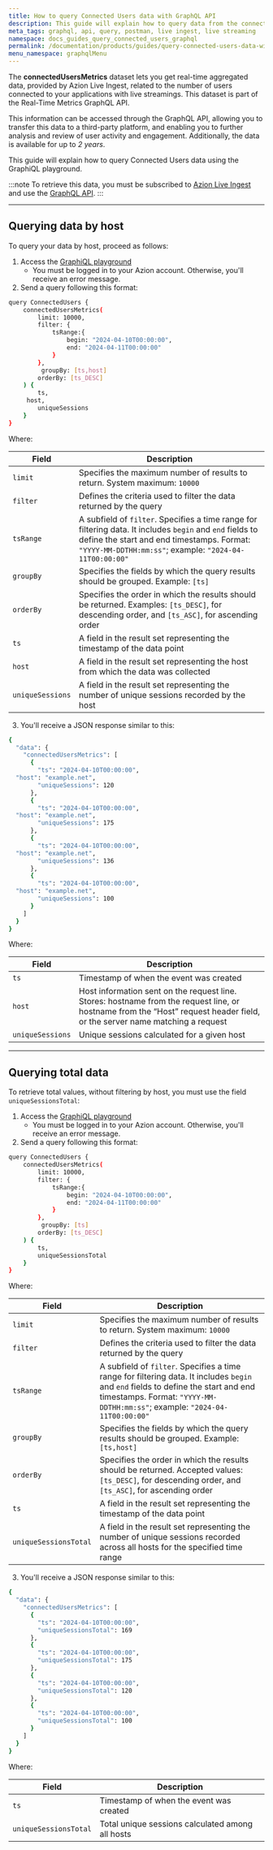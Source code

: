 ```yaml
---
title: How to query Connected Users data with GraphQL API
description: This guide will explain how to query data from the connectedUsersMetrics dataset using the GraphiQL playground.
meta_tags: graphql, api, query, postman, live ingest, live streaming
namespace: docs_guides_query_connected_users_graphql
permalink: /documentation/products/guides/query-connected-users-data-with-graphql/
menu_namespace: graphqlMenu
---
```


The **connectedUsersMetrics** dataset lets you get real-time aggregated data, provided by Azion Live Ingest, related to the number of users connected to your applications with live streamings. This dataset is part of the Real-Time Metrics GraphQL API.

This information can be accessed through the GraphQL API, allowing you to transfer this data to a third-party platform, and enabling you to further analysis and review of user activity and engagement. Additionally, the data is available for up to *2 years*.

This guide will explain how to query Connected Users data using the GraphiQL playground.

:::note
To retrieve this data, you must be subscribed to [Azion Live Ingest](https://www.azion.com/en/solutions/live-streaming-delivery/) and use the [GraphQL API](/en/documentation/devtools/graphql-api/overview/).
:::

---

## Querying data by host

To query your data by host, proceed as follows:

1. Access the [GraphiQL playground](https://manager.azion.com/metrics/graphql)
    - You must be logged in to your Azion account. Otherwise, you'll receive an error message.
2. Send a query following this format:

```bash
query ConnectedUsers {
    connectedUsersMetrics(
        limit: 10000,
        filter: {
            tsRange:{
                begin: "2024-04-10T00:00:00",
                end: "2024-04-11T00:00:00"
            }
        },
      	 groupBy: [ts,host]
        orderBy: [ts_DESC]
    ) {
        ts,
	 host,
        uniqueSessions
    }
}
```

Where:

| Field | Description |
|----------|----------|
| `limit` | Specifies the maximum number of results to return. System maximum: `10000` |
| `filter` | Defines the criteria used to filter the data returned by the query |
| `tsRange` | A subfield of `filter`. Specifies a time range for filtering data. It includes `begin` and `end` fields to define the start and end timestamps. Format: `"YYYY-MM-DDTHH:mm:ss"`; example: `"2024-04-11T00:00:00"` |
| `groupBy` | Specifies the fields by which the query results should be grouped. Example: `[ts]` |
| `orderBy` | Specifies the order in which the results should be returned. Examples: `[ts_DESC]`, for descending order, and `[ts_ASC]`, for ascending order |
| `ts` | A field in the result set representing the timestamp of the data point |
| `host` | A field in the result set representing the host from which the data was collected |
| `uniqueSessions` | A field in the result set representing the number of unique sessions recorded by the host |

3. You'll receive a JSON response similar to this: 

```bash
{
  "data": {
    "connectedUsersMetrics": [
      {
        "ts": "2024-04-10T00:00:00",
  "host": "example.net",
        "uniqueSessions": 120
      },
      {
        "ts": "2024-04-10T00:00:00",
  "host": "example.net",
        "uniqueSessions": 175
      },
      {
        "ts": "2024-04-10T00:00:00",
  "host": "example.net",
        "uniqueSessions": 136
      },
      {
        "ts": "2024-04-10T00:00:00",
  "host": "example.net",
        "uniqueSessions": 100
      }
    ]
  }
}
```

Where: 

| Field | Description |
|----------|----------|
| `ts` | Timestamp of when the event was created |
| `host` | Host information sent on the request line. Stores: hostname from the request line, or hostname from the “Host” request header field, or the server name matching a request |
| `uniqueSessions` | Unique sessions calculated for a given host |

---

## Querying total data

To retrieve total values, without filtering by host, you must use the field `uniqueSessionsTotal`:

1. Access the [GraphiQL playground](https://manager.azion.com/metrics/graphql)
    - You must be logged in to your Azion account. Otherwise, you'll receive an error message.
2. Send a query following this format:

```bash
query ConnectedUsers {
    connectedUsersMetrics(
        limit: 10000,
        filter: {
            tsRange:{
                begin: "2024-04-10T00:00:00",
                end: "2024-04-11T00:00:00"
            }
        },
      	 groupBy: [ts]
        orderBy: [ts_DESC]
    ) {
        ts,
        uniqueSessionsTotal
    }
}
```

Where:

| Field | Description |
|----------|----------|
| `limit` | Specifies the maximum number of results to return. System maximum: `10000` |
| `filter` | Defines the criteria used to filter the data returned by the query |
| `tsRange` | A subfield of `filter`. Specifies a time range for filtering data. It includes `begin` and `end` fields to define the start and end timestamps. Format: `"YYYY-MM-DDTHH:mm:ss"`; example: `"2024-04-11T00:00:00"` |
| `groupBy` | Specifies the fields by which the query results should be grouped. Example: `[ts,host]` |
| `orderBy` | Specifies the order in which the results should be returned. Accepted values: `[ts_DESC]`, for descending order, and `[ts_ASC]`, for ascending order |
| `ts` | A field in the result set representing the timestamp of the data point |
| `uniqueSessionsTotal` | A field in the result set representing the number of unique sessions recorded across all hosts for the specified time range |

3. You'll receive a JSON response similar to this: 

```bash
{
  "data": {
    "connectedUsersMetrics": [
      {
        "ts": "2024-04-10T00:00:00",
        "uniqueSessionsTotal": 169
      },
      {
        "ts": "2024-04-10T00:00:00",
        "uniqueSessionsTotal": 175
      },
      {
        "ts": "2024-04-10T00:00:00",
        "uniqueSessionsTotal": 120
      },
      {
        "ts": "2024-04-10T00:00:00",
        "uniqueSessionsTotal": 100
      }
    ]
  }
}
```

Where: 

| Field | Description |
|----------|----------|
| `ts` | Timestamp of when the event was created |
| `uniqueSessionsTotal` | Total unique sessions calculated among all hosts |